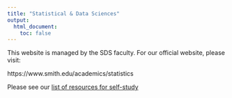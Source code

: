 ```yaml
---
title: "Statistical & Data Sciences"
output:
  html_document:
    toc: false
---
```


This website is managed by the SDS faculty. For our official website, please visit:

https://www.smith.edu/academics/statistics

Please see our [list of resources for self-study](self_study.html)